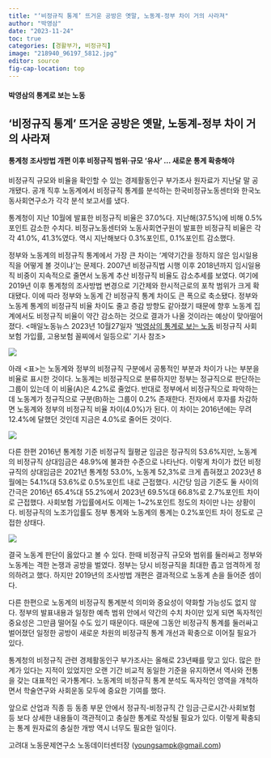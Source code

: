 ```yaml
---
title: "‘비정규직 통계’ 뜨거운 공방은 옛말, 노동계-정부 차이 거의 사라져"
author: "박영삼"
date: "2023-11-24"
toc: true
categories: [경활부가, 비정규직]
image: "218940_96197_5812.jpg"
editor: source
fig-cap-location: top
---
```


#### 박영삼의 통계로 보는 노동 {#박영삼의-통계로-보는-노동}

## ‘비정규직 통계’ 뜨거운 공방은 옛말, 노동계-정부 차이 거의 사라져

#### 통계청 조사방법 개편 이후 비정규직 범위·규모 ‘유사’ … 새로운 통계 확충해야

비정규직 규모와 비율을 확인할 수 있는 경제활동인구 부가조사 원자료가 지난달 말 공개됐다. 공개 직후 노동계에서 비정규직 통계를 분석하는 한국비정규노동센터와 한국노동사회연구소가 각각 분석 보고서를 냈다.

통계청이 지난 10월에 발표한 비정규직 비율은 37.0%다. 지난해(37.5%)에 비해 0.5%포인트 감소한 수치다. 비정규노동센터와 노동사회연구원이 발표한 비정규직 비율은 각각 41.0%, 41.3%였다. 역시 지난해보다 0.3%포인트, 0.1%포인트 감소했다.

정부와 노동계의 비정규직 통계에서 가장 큰 차이는 ‘계약기간을 정하지 않은 임시일용직을 어떻게 볼 것이냐’는 문제다. 2007년 비정규직법 시행 이후 2018년까지 임시일용직 비중이 지속적으로 줄면서 노동계 추산 비정규직 비율도 감소추세를 보였다. 여기에 2019년 이후 통계청의 조사방법 변경으로 기간제와 한시적근로의 포착 범위가 크게 확대됐다. 이에 따라 정부와 노동계 간 비정규직 통계 차이도 큰 폭으로 축소됐다. 정부와 노동계 통계의 비정규직 비율 차이도 줄고 증감 방향도 같아졌기 때문에 향후 노동계 집계에서도 비정규직 비율이 약간 감소하는 것으로 결과가 나올 것이라는 예상이 맞아떨어졌다. \<매일노동뉴스 2023년 10월27일자 ‘[박영삼의 통계로 보는 노동](https://www.labortoday.co.kr/news/articleView.html?idxno=217953) 비정규직 사회보험 가입률, 고용보험 꼴찌에서 일등으로’ 기사 참조\>

![](218940_96197_5812.jpg){fig-align="center"}

아래 <표>는 노동계와 정부의 비정규직 구분에서 공통적인 부분과 차이가 나는 부분을 비율로 표시한 것이다. 노동계는 비정규직으로 분류하지만 정부는 정규직으로 판단하는 그룹이 있는데 이 비율(A)은 4.2%로 줄었다. 반대로 정부에서 비정규직으로 파악하는데 노동계가 정규직으로 구분(B)하는 그룹이 0.2% 존재한다. 전자에서 후자를 차감하면 노동계와 정부의 비정규직 비율 차이(4.0%)가 된다. 이 차이는 2016년에는 무려 12.4%에 달했던 것인데 지금은 4.0%로 줄어든 것이다.

![](218940_96198_5812.jpg){fig-align="center"}

다른 한편 2016년 통계청 기준 비정규직 월평균 임금은 정규직의 53.6%지만, 노동계의 비정규직 상대임금은 48.9%에 불과한 수준으로 나타난다. 이렇게 차이가 컸던 비정규직의 상대임금은 2021년 통계청 53.0%, 노동계 52,3%로 크게 좁혀졌고 2023년 8월에는 54.1%대 53.6%로 0.5%포인트 내로 근접했다. 시간당 임금 기준도 둘 사이의 간극은 2016년 65.4%대 55.2%에서 2023년 69.5%대 66.8%로 2.7%포인트 차이로 근접했다. 사회보험 가입률에서도 이제는 1\~2%포인트 정도의 차이만 나는 상황이다. 비정규직의 노조가입률도 정부 통계와 노동계의 통계는 0.2%포인트 차이 정도로 근접한 상태다.

![](218940_96199_5812.jpg){fig-align="center"}

결국 노동계 판단이 옳았다고 볼 수 있다. 한때 비정규직 규모와 범위를 둘러싸고 정부와 노동계는 격한 논쟁과 공방을 벌였다. 정부는 당시 비정규직을 최대한 좁고 엄격하게 정의하려고 했다. 하지만 2019년의 조사방법 개편은 결과적으로 노동계 손을 들어준 셈이다.

다른 한편으로 노동계의 비정규직 통계분석 의미와 중요성이 약화할 가능성도 없지 않다. 정부의 발표내용과 일정한 예측 범위 안에서 약간의 수치 차이만 있게 되면 독자적인 중요성은 그만큼 떨어질 수도 있기 때문이다. 때문에 그동안 비정규직 통계를 둘러싸고 벌어졌던 일정한 공방이 새로운 차원의 비정규직 통계 개선과 확충으로 이어질 필요가 있다.

통계청의 비정규직 관련 경제활동인구 부가조사는 올해로 23년째를 맞고 있다. 많은 한계가 있다는 지적이 있었지만 오랜 기간 비교적 동일한 기준을 유지하면서 역사와 전통을 갖는 대표적인 국가통계다. 노동계의 비정규직 통계 분석도 독자적인 영역을 개척하면서 학술연구와 사회운동 모두에 중요한 기여를 했다.

앞으로 산업과 직종 등 동종 부문 안에서 정규직-비정규직 간 임금·근로시간·사회보험 등 보다 상세한 내용들이 객관적이고 충실한 통계로 작성될 필요가 있다. 이렇게 확충되는 통계 원자료의 충실한 개방 역시 너무도 필요한 일이다.

고려대 노동문제연구소 노동데이터센터장 ([youngsampk\@gmail.com](youngsampk@gmail.com))\
